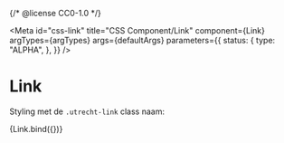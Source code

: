 {/* @license CC0-1.0 */}


<Meta
  id="css-link"
  title="CSS Component/Link"
  component={Link}
  argTypes={argTypes}
  args={defaultArgs}
  parameters={{
    status: {
      type: "ALPHA",
    },
  }}
/>

# Link

Styling met de `.utrecht-link` class naam:

<Canvas>
  <Story name="Default" args={exampleArgs}>
    {Link.bind({})}
  </Story>
</Canvas>

<ArgsTable story="Default" />
